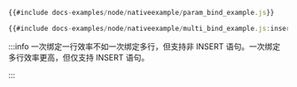 ```js title=一次绑定一行
{{#include docs-examples/node/nativeexample/param_bind_example.js}}
```

```js title=一次绑定多行
{{#include docs-examples/node/nativeexample/multi_bind_example.js:insertData}}
```

:::info
一次绑定一行效率不如一次绑定多行，但支持非 INSERT 语句。一次绑定多行效率更高，但仅支持 INSERT 语句。

:::
